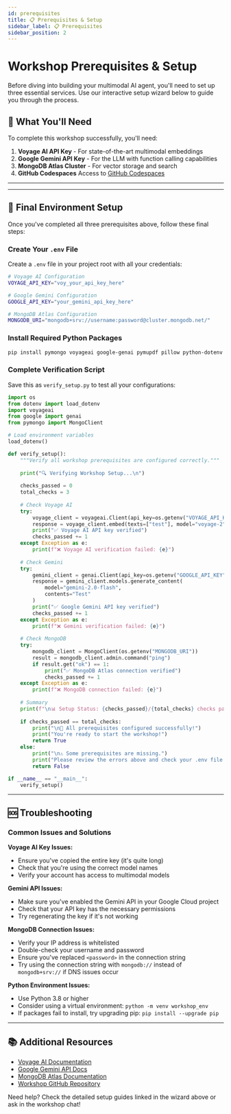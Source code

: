 ```yaml
---
id: prerequisites
title: 📋 Prerequisites & Setup
sidebar_label: 📋 Prerequisites
sidebar_position: 2
---
```



# Workshop Prerequisites & Setup

Before diving into building your multimodal AI agent, you'll need to set up three essential services. Use our interactive setup wizard below to guide you through the process.

## 🎯 What You'll Need

To complete this workshop successfully, you'll need:
1. **Voyage AI API Key** - For state-of-the-art multimodal embeddings
2. **Google Gemini API Key** - For the LLM with function calling capabilities
3. **MongoDB Atlas Cluster** - For vector storage and search
4. **GitHub Codespaces** Access to [GitHub Codespaces](https://codespaces.new/mongodb-developer/ai4-multimodal-agents-lab)

---

<PrerequisitesWizard />

---

## 🔧 Final Environment Setup

Once you've completed all three prerequisites above, follow these final steps:

### Create Your `.env` File

Create a `.env` file in your project root with all your credentials:

```bash
# Voyage AI Configuration
VOYAGE_API_KEY="voy_your_api_key_here"

# Google Gemini Configuration
GOOGLE_API_KEY="your_gemini_api_key_here"

# MongoDB Atlas Configuration
MONGODB_URI="mongodb+srv://username:password@cluster.mongodb.net/"
```

### Install Required Python Packages

```bash
pip install pymongo voyageai google-genai pymupdf pillow python-dotenv tqdm
```

### Complete Verification Script

Save this as `verify_setup.py` to test all your configurations:

```python
import os
from dotenv import load_dotenv
import voyageai
from google import genai
from pymongo import MongoClient

# Load environment variables
load_dotenv()

def verify_setup():
    """Verify all workshop prerequisites are configured correctly."""
    
    print("🔍 Verifying Workshop Setup...\n")
    
    checks_passed = 0
    total_checks = 3
    
    # Check Voyage AI
    try:
        voyage_client = voyageai.Client(api_key=os.getenv("VOYAGE_API_KEY"))
        response = voyage_client.embed(texts=["test"], model="voyage-2")
        print("✅ Voyage AI API key verified")
        checks_passed += 1
    except Exception as e:
        print(f"❌ Voyage AI verification failed: {e}")
    
    # Check Gemini
    try:
        gemini_client = genai.Client(api_key=os.getenv("GOOGLE_API_KEY"))
        response = gemini_client.models.generate_content(
            model="gemini-2.0-flash",
            contents="Test"
        )
        print("✅ Google Gemini API key verified")
        checks_passed += 1
    except Exception as e:
        print(f"❌ Gemini verification failed: {e}")
    
    # Check MongoDB
    try:
        mongodb_client = MongoClient(os.getenv("MONGODB_URI"))
        result = mongodb_client.admin.command("ping")
        if result.get("ok") == 1:
            print("✅ MongoDB Atlas connection verified")
            checks_passed += 1
    except Exception as e:
        print(f"❌ MongoDB connection failed: {e}")
    
    # Summary
    print(f"\n📊 Setup Status: {checks_passed}/{total_checks} checks passed")
    
    if checks_passed == total_checks:
        print("\n🎉 All prerequisites configured successfully!")
        print("You're ready to start the workshop!")
        return True
    else:
        print("\n⚠️ Some prerequisites are missing.")
        print("Please review the errors above and check your .env file.")
        return False

if __name__ == "__main__":
    verify_setup()
```

---

## 🆘 Troubleshooting

### Common Issues and Solutions

**Voyage AI Key Issues:**
- Ensure you've copied the entire key (it's quite long)
- Check that you're using the correct model names
- Verify your account has access to multimodal models

**Gemini API Issues:**
- Make sure you've enabled the Gemini API in your Google Cloud project
- Check that your API key has the necessary permissions
- Try regenerating the key if it's not working

**MongoDB Connection Issues:**
- Verify your IP address is whitelisted
- Double-check your username and password
- Ensure you've replaced `<password>` in the connection string
- Try using the connection string with `mongodb://` instead of `mongodb+srv://` if DNS issues occur

**Python Environment Issues:**
- Use Python 3.8 or higher
- Consider using a virtual environment: `python -m venv workshop_env`
- If packages fail to install, try upgrading pip: `pip install --upgrade pip`

---

## 📚 Additional Resources

- [Voyage AI Documentation](https://docs.voyageai.com/)
- [Google Gemini API Docs](https://ai.google.dev/docs)
- [MongoDB Atlas Documentation](https://www.mongodb.com/docs/atlas/)
- [Workshop GitHub Repository](https://github.com/mongodb-developer/multimodal-pdf-agent-workshop)

Need help? Check the detailed setup guides linked in the wizard above or ask in the workshop chat!
